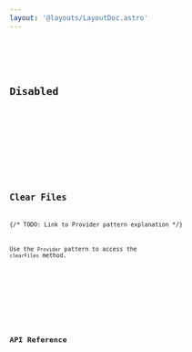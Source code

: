 ```yaml
---
layout: '@layouts/LayoutDoc.astro'
---
```






<Preview client:load>
	<Fragment slot="preview">
		<Default client:visible />
	</Fragment>
	<Fragment slot="code">
		<Code code={DefaultRaw} lang="tsx" />
	</Fragment>
</Preview>

## Disabled

<Preview client:load>
	<Fragment slot="preview">
		<Disabled client:visible />
	</Fragment>
	<Fragment slot="code">
		<Code code={DisabledRaw} lang="tsx" />
	</Fragment>
</Preview>

## Clear Files

{/* TODO: Link to Provider pattern explanation */}

Use the `Provider` pattern to access the `clearFiles` method.

<Preview client:load>
	<Fragment slot="preview">
		<ClearFiles client:visible />
	</Fragment>
	<Fragment slot="code">
		<Code code={ClearFilesRaw} lang="tsx" />
	</Fragment>
</Preview>

## API Reference

<ApiTable />

